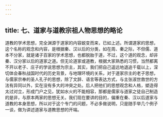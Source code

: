 ```yaml
---
---
---
```

title: 七、道家与道教宗祖人物思想的略论
---




道教的学术思想，完全渊源于道家的内容蜕变而来，已如上述。所谓道家的思想，这个名称的观念和内容，是根据秦、汉以后的分类，如在周、秦之际，不但儒、道本不分家，就是诸子百家的学术思想，也都脱胎于道，不过，这个道的观念，却非秦、汉分家以后的道家之道。但无论道家或道教，根据大家熟悉的习惯，当然都离不开以老子、庄子的学说思想为宗主，其实，我们把自己遥远地退追千载以上，深切体会春秋战国时代的历史背景，与地理环境的关系，对于道家宗主的老子思想，与儒家宗奉的圣人孔子的思想，除了文辞、语言等表达方式，与主张淑世救世的方法有异同以外，实在没有多大的冲突之处。后人把他们的思想观念和人格，塑造得太过对立，形成门户之见，犹如水火的不能相容，那都是儒家与道家之徒自己制造的是非，与原本两家的思想无关。我们现在要讲的目的，偏重在秦、汉以后道家与道教的本身思想，所以对于这个专门的问题，不必多做说明，只是随手举几个例子一谈，做为讲述道家与道教思想的开端。